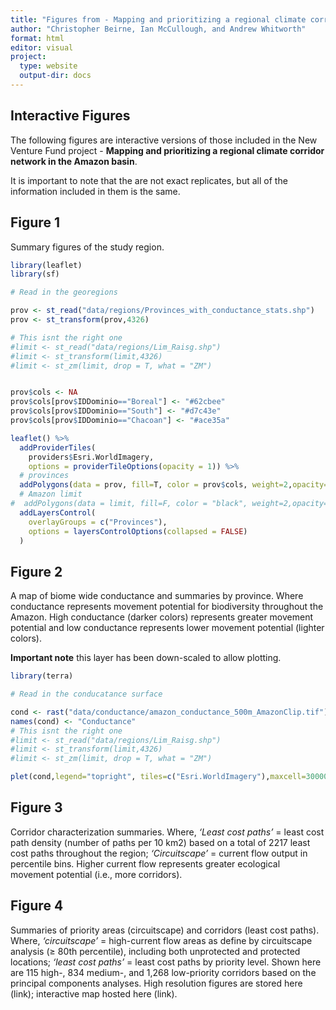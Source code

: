 ```yaml
---
title: "Figures from - Mapping and prioritizing a regional climate corridor network in the Amazon basin"
author: "Christopher Beirne, Ian McCullough, and Andrew Whitworth"
format: html
editor: visual
project:
  type: website
  output-dir: docs
---
```


## Interactive Figures

The following figures are interactive versions of those included in the New Venture Fund project - **Mapping and prioritizing a regional climate corridor network in the Amazon basin**.

It is important to note that the are not exact replicates, but all of the information included in them is the same.

## Figure 1

Summary figures of the study region.

```r
library(leaflet)
library(sf)

# Read in the georegions

prov <- st_read("data/regions/Provinces_with_conductance_stats.shp")
prov <- st_transform(prov,4326)

# This isnt the right one
#limit <- st_read("data/regions/Lim_Raisg.shp")
#limit <- st_transform(limit,4326)
#limit <- st_zm(limit, drop = T, what = "ZM")


prov$cols <- NA
prov$cols[prov$IDDominio=="Boreal"] <- "#62cbee"
prov$cols[prov$IDDominio=="South"] <- "#d7c43e"
prov$cols[prov$IDDominio=="Chacoan"] <- "#ace35a"

leaflet() %>%  
  addProviderTiles(
    providers$Esri.WorldImagery,
    options = providerTileOptions(opacity = 1)) %>% 
  # provinces
  addPolygons(data = prov, fill=T, color = prov$cols, weight=2,opacity=1,fillOpacity=0.4,stroke=T, label=prov$Provincias, group="Provinces") %>%
  # Amazon limit
#  addPolygons(data = limit, fill=F, color = "black", weight=2,opacity=1,fillOpacity=0.4,stroke=T, group="Area of interest") %>% 
  addLayersControl(
    overlayGroups = c("Provinces"),
    options = layersControlOptions(collapsed = FALSE)
  ) 

```

## Figure 2

A map of biome wide conductance and summaries by province. Where conductance represents movement potential for biodiversity throughout the Amazon. High conductance (darker colors) represents greater movement potential and low conductance represents lower movement potential (lighter colors).

**Important note** this layer has been down-scaled to allow plotting.

```r
library(terra)

# Read in the conducatance surface

cond <- rast("data/conductance/amazon_conductance_500m_AmazonClip.tif")
names(cond) <- "Conductance"
# This isnt the right one
#limit <- st_read("data/regions/Lim_Raisg.shp")
#limit <- st_transform(limit,4326)
#limit <- st_zm(limit, drop = T, what = "ZM")

plet(cond,legend="topright", tiles=c("Esri.WorldImagery"),maxcell=3000000)

```

## Figure 3

Corridor characterization summaries. Where, *'Least cost paths'* = least cost path density (number of paths per 10 km2) based on a total of 2217 least cost paths throughout the region; *'Circuitscape'* = current flow output in percentile bins. Higher current flow represents greater ecological movement potential (i.e., more corridors). 

## Figure 4

Summaries of priority areas (circuitscape) and corridors (least cost paths). Where, *'circuitscape'* = high-current flow areas as define by circuitscape analysis (≥ 80th percentile), including both unprotected and protected locations; *'least cost paths'* = least cost paths by priority level. Shown here are 115 high-, 834 medium-, and 1,268 low-priority corridors based on the principal components analyses.  High resolution figures are stored here (link); interactive map hosted here (link).


